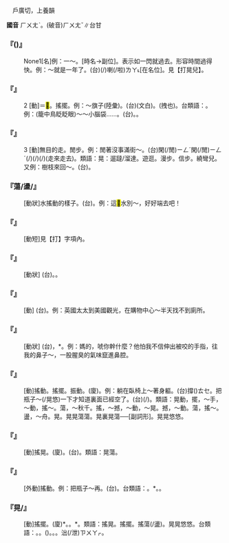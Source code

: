 
=={{ruby|晃|ㄏㄨㄤˋ}}==

　戶廣切，上養韻

'''國音''' <rt>ㄏㄨㄤˋ</rt>。(破音)<rt>ㄏㄨㄤˇ</rt>∥台甘

    

==='''『{{ruby|晃|ㄏㄨㄤˋ}}({{ruby|兒|ㄦ}})』'''===
: None1[名]例：一～。[時名→副位]。表示如一閃就過去。形容時間過得快。例：～就是一年了。(台){{ruby|一|ㄐㄧㆵ ͘}}{{ruby|目|ㆠㄚㆶ ͘}}{{ruby|<mark>&#xffae8;</mark>|ㄋㄧㆷ}}{{ruby|仔|ㄚ}}{{ruby|著|ㄉㄧㄜㆷ}}(/{{ruby|都|ㄉㄜ˫}}){{ruby|一|ㄐㄧㆵ ͘}}{{ruby|年|ㄋㄧˊ}}喇(/啦)<rt>ㄌㄚ˪</rt>[在名位]。見【打晃兒】。
    

==='''『{{ruby|晃|ㄏㄨㄤˋ}}』'''===
:2  [動]＝<mark>&#xffee4;</mark>。搖擺。例：～旗子(陸彙)。(台){{ruby|搖|ㄧㄜˊ}}{{ruby|旗|ㄍㄧˊ}}(文白)。{{ruby|<mark>&#xffbcf;</mark>|ㄧㄚㆵ ͘}}(拽也){{ruby|旗|ㄍㄧˊ}}{{ruby|仔|ㄚ}}。台類語：{{ruby|撇|ㄆㄨㄚㆵ}}。例：(籠中鳥眨眨眼)～～小腦袋……。(台){{ruby|搖|ㄧㄜˊ}}{{ruby|頭|ㄊㄠˊ}}{{ruby|殼|ㄎㄚㆶ}}。{{ruby|<mark>&#xffaf0;</mark>|ㄏㆮ˪}}{{ruby|頭|ㄊㄠˊ}}{{ruby|殼|ㄎㄚㆶ}}。
    

==='''『{{ruby|晃|ㄏㄨㄤˋ}}』'''===
:3  [動]無目的走。閒步。例：閒著沒事滿街～。(台)閑(/閒)<rt>ㄧㄥˊ</rt>閑(/閒)<rt>ㄧㄥˊ</rt>{{ruby|無|ㆠㄜˊ}}{{ruby|載|ㄉㄞ˫}}(/{{ruby|戴|ㄉㄞ˪}}){{ruby|事|ㄐㄧ˪}}(/{{ruby|事|ㄉㄞ˫}}{{ruby|情|ㄐㄧ˪}}){{ruby|滿|ㄇㄨㄚˋ}}{{ruby|四|ㄒㄧ˪}}{{ruby|界|ㄍㄨㆤ˪}}{{ruby|/|ㄍㆤ˪}}{{ruby|徘|ㄏㄨㄧ}}(/{{ruby|踅|ㄙㆤㆷ ͘}})(走來走去)。類語：晃：遛躂/溜達。遊逛。漫步。信步。繞彎兒。又例：樹枝來回～。(台){{ruby|樹|ㄑㄧㄨ˫}}{{ruby|枝|ㄍㄧ}}{{ruby|搖|ㄧㄜˊ}}{{ruby|來|ㄌㄞˊ}}{{ruby|擺|ㄅㄞˋ}}{{ruby|去|·ㄎㄧ˪}}。
    

==='''『{{ruby|晃|ㄏㄨㄤˋ}}蕩/盪/{{ruby|當|·ㄉㄤ}}』'''===
: [動狀]水搖動的樣子。(台){{ruby|搖|ㄧㄜˊ}}{{ruby|泏|ㄗㄨㄚㆷ}}。例：這<mark>&#xffc59;</mark>水別～，好好端去吧！
    

==='''『{{ruby|打|ㄉㄚˇ}}{{ruby|晃|ㄏㄨㄤˋ}}{{ruby|兒|ㄦ}}』'''===
: [動短]見【打】字項內。
    

==='''『{{ruby|晃|ㄏㄨㄤˋ}}{{ruby|頭|ㄊㄡˊ}}{{ruby|晃|ㄏㄨㄤˋ}}{{ruby|腦|ㄋㄠˇ}}』'''===
: [動狀] (台){{ruby|<mark>&#xffea8;</mark>|ㄏㆮ˪}}{{ruby|頭|ㄊㄠˊ}}{{ruby|<mark>&#xffea8;</mark>|ㄏㆮ˪}}{{ruby|耳|ㄏㄧ˫}}{{ruby|/|ㄏㆪ˫}}。{{ruby|搖|ㄧㄜˊ}}{{ruby|頭|ㄊㄠˊ}}{{ruby|絆|ㄅㄨㆩ˪}}{{ruby|耳|ㄏㄧ˫}}{{ruby|/|ㄏㆪ˫}}。
    

==='''『{{ruby|晃|ㄏㄨㄤˋ}}{{ruby|來|ㄌㄞˊ}}{{ruby|晃|ㄏㄨㄤˋ}}{{ruby|去|ㄑㄩˋ}}』'''===
: [動] (台){{ruby|形|ㄏㄧㄥˊ}}{{ruby|容|ㄧㆲˊ}}{{ruby|阿|ㄚ}}{{ruby|肥|ㄅㄨㄧˊ}}{{ruby|丌|ㆤ}}{{ruby|行|ㄍㄧㆩˊ}}{{ruby|路|ㄌㆦ˫}}{{ruby|蹳|ㄏㄨㆮㆷ}}{{ruby|一|ㄐㄧㆵ ͘}}{{ruby|下|·ㆤ˫}}{{ruby|蹳|ㄏㄨㆮㆷ}}{{ruby|一|ㄐㄧㆵ ͘}}{{ruby|下|·ㆤ˫}}。例：英國太太到美國觀光，在購物中心～半天找不到廁所。
    

==='''『{{ruby|晃|ㄏㄨㄤˋ}}{{ruby|呀|ㄧㄚ}}{{ruby|晃|ㄏㄨㄤˋ}}{{ruby|地|ㄖㄤˇ}}』'''===
: [動狀] (台){{ruby|溴|ㄏㄧㄨ˪}}，{{ruby|<mark>&#xffea8;</mark>|ㄏㆮ˪}}*。例：媽的，唬你幹什麼？他怕我不信伸出被咬的手指，往我的鼻子～，一股腥臭的氣味竄進鼻腔。
    

==='''『{{ruby|晃|ㄏㄨㄤˋ}}{{ruby|蕩|·ㄉㄤ}}』'''===
: [動]搖動。搖擺。振動。(廈){{ruby|溢|ㄧㄜㆷ}}。例：躺在臥椅上～著身軀。(台)撐({{ruby|/|ㆣㆲˋ}})<rt>ㄊㆤ</rt>{{ruby|<mark>&#xffa4f;</mark>|ㄉㄧㆰ˪}}{{ruby|安|ㄢ}}{{ruby|樂|ㄌㆦㆶ ͘}}{{ruby|椅|ㄧˋ}}{{ruby|頂|ㄉㄧㄥˋ}}{{ruby|搖|ㄧㄜˊ}}{{ruby|身|ㄒㄧㄣ}}{{ruby|/|ㄒㄧㄥ}}{{ruby|軀|ㄎㄨ}}。把瓶子～(/晃悠)一下才知道裏面已經空了。(台){{ruby|矸|ㄍㄢ}}{{ruby|仔|ㄚ}}{{ruby|搖|ㄧㄜˊ}}{{ruby|搖|ㄧㄜˊ}}{{ruby|咧|ㄌㆤ˪}}{{ruby|即|ㄐㄧㄚㆷ}}{{ruby|知|ㄗㄞ}}{{ruby|影|ㄧㆩˋ}}{{ruby|已|ㄧˋ}}{{ruby|經|ㄍㄧㄥ}}{{ruby|無|ㆠㄜˊ}}{{ruby|物|ㄇㆭㆷ ͘}}{{ruby|/|ㄇㄧㆷ ͘}}(/{{ruby|空|ㄎㄤ}}{{ruby|空|ㄎㄤ}})。類語：晃動，擺，～手，～動，搖～。蕩，～秋千。搖，～撼，～動，～晃。撼，～動。蕩，搖～。盪，～舟。晃{{ruby|蕩|·ㄉㄤ}}。晃晃蕩蕩。晃裏晃蕩──[副詞形]。晃晃悠悠。
    

==='''『{{ruby|晃|ㄏㄨㄤˋ}}{{ruby|動|ㄉㄨㄥˋ}}』'''===
: [動]搖晃。(廈){{ruby|顯|ㄏㄧㆩˋ}}{{ruby|動|ㄉㄤ˫}}。(台){{ruby|<mark>&#xf8e79;</mark>|ㄏㄧㄢˋ}}。類語：晃蕩。
    

==='''『{{ruby|晃|ㄏㄨㄤˋ}}{{ruby|悠|·ㄧㄡ}}』'''===
: [外動]搖動。例：把瓶子～再{{ruby|倒|ㄉㄠˋ}}。(台){{ruby|矸|ㄍㄢ}}{{ruby|仔|ㄚ}}{{ruby|搖|ㄧㄜˊ}}{{ruby|搖|ㄧㄜˊ}}{{ruby|摵|ㄑㄧㆤㆶ ͘}}{{ruby|摵|ㄑㄧㆤㆶ ͘}}{{ruby|則|ㄐㄧㄚㆷ}}{{ruby|倒|ㄉㄜ˪}}。台類語：{{ruby|肸|ㄏㄧㆵ ͘}}。{{ruby|<mark>&#xffea8;</mark>|ㄏㆮ˪}}*。{{ruby|搖|ㄧㄜˊ}}。
    

==='''『{{ruby|搖|ㄧㄠˊ}}晃/{{ruby|<mark>&#xffee4;</mark>|ㄏㄨㄤˋ}}』'''===
: [動]搖擺。(廈){{ruby|蕩|ㄉㆲ˫}}{{ruby|蕩|ㄉㆲ˫}}{{ruby|<mark>&#xf8e79;</mark>|ㄏㆪ˪}}*。{{ruby|搖|ㄧㄜˊ}}{{ruby|泄|ㄗㄨㄚㆷ}}。{{ruby|搖|ㄧㄜˊ}}{{ruby|<mark>&#xf8e79;</mark>|ㄏㄧㄢˋ}}*。類語：搖晃。搖擺。搖蕩(/盪)。晃晃悠悠。台類語：{{ruby|搖|ㄧㄜˊ}}。{{ruby|<mark>&#xffea8;</mark>|ㄏㆮ˪}}。{{ruby|肸|ㄏㄧㆵ ͘}}({{ruby|坐|ㄗㆤ˫}}{{ruby|車|ㄑㄧㄚ}}){{ruby|搖|ㄧㄜˊ}}。{{ruby|<mark>&#xf8e79;</mark>|ㄏㄧㄢˋ}}。{{ruby|趙|ㄉㄧㄜ˫}}。泏(/泄)<rt>ㄗㄨㄚㆷ</rt>。
    
